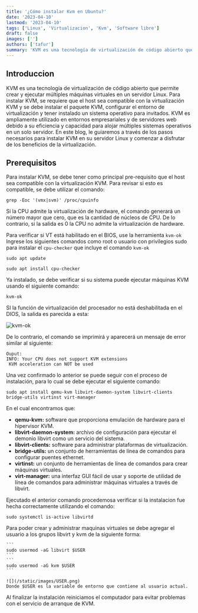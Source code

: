 ```yaml
---
title: '¿Cómo instalar Kvm en Ubuntu?'
date: '2023-04-10'
lastmod: '2023-04-10'
tags: ['Linux', 'Virtualizacion', 'Kvm', 'Software libre']
draft: false
images: ['']
authors: ['tafur']
summary: 'KVM es una tecnología de virtualización de código abierto que permite crear y ejecutar múltiples máquinas virtuales en un servidor Linux.'
---
```


## Introduccion

KVM es una tecnología de virtualización de código abierto que permite crear y ejecutar múltiples máquinas virtuales en un servidor Linux. Para instalar KVM, se requiere que el host sea compatible con la virtualización KVM y se debe instalar el paquete KVM, configurar el entorno de virtualización y tener instalado un sistema operativo para invitados. KVM es ampliamente utilizado en entornos empresariales y de servidores web debido a su eficiencia y capacidad para alojar múltiples sistemas operativos en un solo servidor. En este blog, le guiaremos a través de los pasos necesarios para instalar KVM en su servidor Linux y comenzar a disfrutar de los beneficios de la virtualización.

## Prerequisitos

Para instalar KVM, se debe tener como principal pre-requisito que el host sea compatible con la virtualización KVM. Para revisar si esto es compatible, se debe utilizar el comando:

```
grep -Eoc '(vmx|svm)' /proc/cpuinfo
```

Si la CPU admite la virtualización de hardware, el comando generará un número mayor que cero, que es la cantidad de núcleos de CPU. De lo contrario, si la salida es 0 la CPU no admite la virtualización de hardware.

Para verificar si VT está habilitado en el BIOS, use la herramienta `kvm-ok` Ingrese los siguientes comandos como root o usuario con privilegios sudo para instalar el `cpu-checker` que incluye el comando `kvm-ok`

```
sudo apt update
```
```
sudo apt install cpu-checker
```

Ya instalado, se debe verificar si su sistema puede ejecutar máquinas KVM usando el siguiente comando:

```
kvm-ok
```

SI la función de virtualización del procesador no está deshabilitada en el DIOS, la salida es parecida a esta:

![kvm-ok](/static/images/kvm-ok.png)

De lo contrario, el comando se imprimirá y aparecerá un mensaje de error similar al siguiente:

```
Ouput:
INFO: Your CPU does not support KVM extensions
 KVM acceleration can NOT be used
```

Una vez confirmado lo anterior se puede seguir con el proceso de instalación, para lo cual se debe ejecutar el siguiente comando:

```
sudo apt install qemu-kvm libvirt-daemon-system libvirt-clients bridge-utils virtinst virt-manager
```

En el cual encontramos que:

- **qemu-kvm:** software que proporciona emulación de hardware para el hipervisor KVM.
- **libvirt-daemon-system:** archivo de configuración para ejecutar el demonio libvirt como un servicio del sistema.
- **libvirt-clients:** software para administrar plataformas de virtualización.
- **bridge-utils:** un conjunto de herramientas de línea de comandos para configurar puentes ethernet.
- **virtinst:** un conjunto de herramientas de línea de comandos para crear máquinas virtuales.
- **virt-manager:** una interfaz GUI fácil de usar y soporte de utilidad de línea de comandos para administrar máquinas virtuales a través de libvirt.

Ejecutado el anterior comando procedemosa verificar si la instalacion fue hecha correctamente utilizando el comando:

```
sudo systemctl is-active libvirtd
```

Para poder crear y administrar maquinas virtuales se debe agregar el usuario a los grupos libvirt y kvm de la siguiente forma:
    
    ```
    sudo usermod -aG libvirt $USER
    ```
    ```
    sudo usermod -aG kvm $USER
    ```

    ![](/static/images/USER.png)
	Donde $USER es la variable de entorno que contiene al usuario actual.

Al finalizar la instalación reiniciamos el computador para evitar problemas con el servicio de arranque de KVM.

